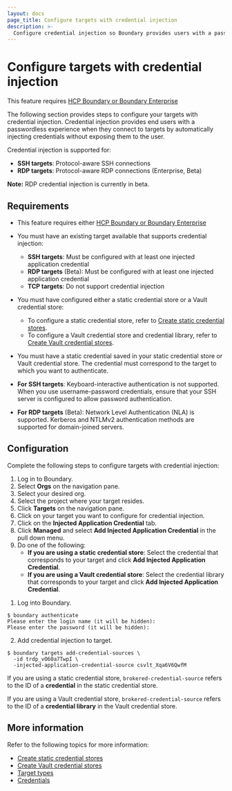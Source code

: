 ```yaml
---
layout: docs
page_title: Configure targets with credential injection
description: >-
  Configure credential injection so Boundary provides users with a passwordless experience when connecting to targets. Availabile exclusively for Enterprise users.
---
```


# Configure targets with credential injection

<EnterpriseAlert product="boundary">This feature requires <a href="https://www.hashicorp.com/products/boundary">HCP Boundary or Boundary Enterprise</a></EnterpriseAlert>

The following section provides steps to configure your targets with credential injection.
Credential injection provides end users with a passwordless experience when they connect to targets by automatically injecting credentials without exposing them to the user.

Credential injection is supported for:
- **SSH targets**: Protocol-aware SSH connections
- **RDP targets**: Protocol-aware RDP connections (Enterprise, Beta)

**Note:** RDP credential injection is currently in beta.

## Requirements

- This feature requires either <a href="https://www.hashicorp.com/products/boundary">HCP Boundary or Boundary Enterprise</a>
- You must have an existing target available that supports credential injection:
  - **SSH targets**: Must be configured with at least one injected application credential
  - **RDP targets** (Beta): Must be configured with at least one injected application credential
  - **TCP targets**: Do not support credential injection
- You must have configured either a static credential store or a Vault credential store:

  - To configure a static credential store, refer to [Create static credential stores](/boundary/docs/credentials/static-cred-boundary).
  - To configure a Vault credential store and credential library, refer to [Create Vault credential stores](/boundary/docs/credentials/static-cred-vault).

- You must have a static credential saved in your static credential store or Vault credential store. The credential must correspond to the target to which you want to authenticate.

- **For SSH targets**: Keyboard-interactive authentication is not supported. When you use username-password credentials, ensure that your SSH server is configured to allow password authentication.
- **For RDP targets** (Beta): Network Level Authentication (NLA) is supported. Kerberos and NTLMv2 authentication methods are supported for domain-joined servers.

## Configuration

Complete the following steps to configure targets with credential injection:

<Tabs>
<Tab heading="UI" group="ui">

1. Log in to Boundary.
2. Select **Orgs** on the navigation pane.
3. Select your desired org.
4. Select the project where your target resides.
5. Click **Targets** on the navigation pane.
6. Click on your target you want to configure for credential injection.
7. Click on the **Injected Application Credential** tab.
8. Click **Managed** and select **Add Injected Application Credential** in the pull down menu.
9. Do one of the following:
   - **If you are using a static credential store**: Select the credential that corresponds to your target and click **Add Injected Application Credential**.
   - **If you are using a Vault credential store**: Select the credential library that corresponds to your target and click **Add Injected Application Credential**.

</Tab>
<Tab heading="CLI" group="cli">

1. Log into Boundary.

  ```shell-session
  $ boundary authenticate
  Please enter the login name (it will be hidden):
  Please enter the password (it will be hidden):
  ```

2. Add credential injection to target.

  ```shell-session
  $ boundary targets add-credential-sources \
    -id trdp_vO60a7TwpI \
    -injected-application-credential-source csvlt_Xqa6V6QwfM
  ```

<Tip>

  If you are using a static credential store, `brokered-credential-source` refers to the ID of a **credential** in the static credential store.

  If you are using a Vault credential store, `brokered-credential-source` refers to the ID of a **credential library** in the Vault credential store.

</Tip>

</Tab>
</Tabs>

## More information

Refer to the following topics for more information:

- [Create static credential stores](/boundary/docs/credentials/static-cred-boundary)
- [Create Vault credential stores](/boundary/docs/credentials/static-cred-vault)
- [Target types](/boundary/docs/domain-model/targets#target-types)
- [Credentials](/boundary/docs/domain-model/credentials)
